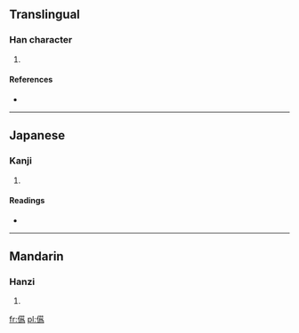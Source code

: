 ==Translingual==

===Han character===
{{Han char|rn=9|rad=人|as=12|sn=14|four=2022<sub>7</sub>|canj=人廿月火 (OTBF), 人廿戈火 (OTIF)}}

# {{defn|Han|sort=人12}}

====References====
* {{Han ref|kx=0121.160|dkj=01280|dj=0256.040|hdz=10236.040|uh=5130|ud=20784|bh=E4E8|bd=58600}}

----

==Japanese==

===Kanji===
{{ja-kanji|grade=|rs=人12}}

# {{defn|Japanese|sort=人12}}

====Readings====
* {{ja-readings|on=[[い]] (i)|kun=[[おちつかぬ]] (ochitsukanu)}}

----

==Mandarin==

===Hanzi===
{{cmn-hanzi|pin=[[wěi]] ([[wei3]])|wg=wei<sup>3</sup>}}

# {{defn|Mandarin|sort=人12}}

[[fr:儰]]
[[pl:儰]]